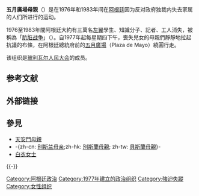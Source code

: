 '''五月廣場母親'''（{{lang-es|Madres de Plaza de Mayo}}）是在1976年和1983年间在[[阿根廷|阿根廷]]因为反对政府独裁内失去家属的人们所进行的运动。

1976至1983年間阿根廷大約有三萬名[[左翼|左翼]]學生、知識分子、記者、工人消失，被稱為「[[肮脏战争_(阿根廷)|肮脏战争]]」（{{lang|es|Guerra Sucia}}）。自1977年起每星期四下午，喪失兒女的母親們靜靜地拉起抗議的布條，在阿根廷總統府前的[[五月廣場|五月廣場]]（Plaza de Mayo）繞圓行走。

该组织是[[玻利瓦尔人民大会|玻利瓦尔人民大会]]的成员。

== 参考文献 ==
{{Reflist}}

== 外部链接 ==
{{Commonscat|Asociación Madres de Plaza de Mayo}}

== 參見 ==
* [[天安門母親|天安門母親]]
* -{zh-cn: [[别斯兰人质危机#对俄罗斯政府的批评|别斯兰母亲]];zh-hk: [[别斯兰人质危机#对俄罗斯政府的批评|別斯蘭母親]]; zh-tw: [[别斯兰人质危机#对俄罗斯政府的批评|貝斯蘭母親]]}-
* [[白衣女士|白衣女士]]

{{-}}
{{薩哈羅夫獎獲得者}}

[[Category:阿根廷政治|Category:阿根廷政治]]
[[Category:1977年建立的政治组织|Category:1977年建立的政治组织]]
[[Category:強迫失蹤|Category:強迫失蹤]]
[[Category:女性组织|Category:女性组织]]

{{阿根廷小作品}}